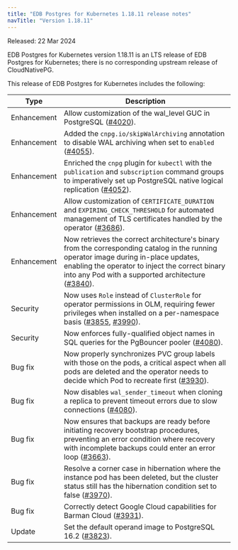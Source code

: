 ```yaml
---
title: "EDB Postgres for Kubernetes 1.18.11 release notes"
navTitle: "Version 1.18.11"
---
```


Released: 22 Mar 2024

EDB Postgres for Kubernetes version 1.18.11 is an LTS release of EDB Postgres for Kubernetes; there is no corresponding upstream release of CloudNativePG.

This release of EDB Postgres for Kubernetes includes the following:

| Type         | Description |
| ------------ | ------------------------------------------------------------------------------------------------------------------------------ |
| Enhancement  | Allow customization of the wal_level GUC in PostgreSQL ([#4020](https://github.com/cloudnative-pg/cloudnative-pg/pull/4020)). |
| Enhancement  | Added the `cnpg.io/skipWalArchiving` annotation to disable WAL archiving when set to `enabled` ([#4055](https://github.com/cloudnative-pg/cloudnative-pg/pull/4055)). |
| Enhancement  | Enriched the `cnpg` plugin for `kubectl` with the `publication` and `subscription` command groups to imperatively set up PostgreSQL native logical replication ([#4052](https://github.com/cloudnative-pg/cloudnative-pg/pull/4052)). |
| Enhancement  | Allow customization of `CERTIFICATE_DURATION` and `EXPIRING_CHECK_THRESHOLD` for automated management of TLS certificates handled by the operator ([#3686](https://github.com/cloudnative-pg/cloudnative-pg/pull/3686)). |
| Enhancement  | Now retrieves the correct architecture's binary from the corresponding catalog in the running operator image during in-place updates, enabling the operator to inject the correct binary into any Pod with a supported architecture ([#3840](https://github.com/cloudnative-pg/cloudnative-pg/pull/3840)).
| Security     | Now uses `Role` instead of `ClusterRole` for operator permissions in OLM, requiring fewer privileges when installed on a per-namespace basis ([#3855](https://github.com/cloudnative-pg/cloudnative-pg/pull/3855), [#3990](https://github.com/cloudnative-pg/cloudnative-pg/pull/3990)). |
| Security     | Now enforces fully-qualified object names in SQL queries for the PgBouncer pooler ([#4080](https://github.com/cloudnative-pg/cloudnative-pg/pull/4080)). |
| Bug fix      | Now properly synchronizes PVC group labels with those on the pods, a critical aspect when all pods are deleted and the operator needs to decide which Pod to recreate first ([#3930](https://github.com/cloudnative-pg/cloudnative-pg/pull/3930)). |
| Bug fix      | Now disables `wal_sender_timeout` when cloning a replica to prevent timeout errors due to slow connections ([#4080](https://github.com/cloudnative-pg/cloudnative-pg/pull/4080)). |
| Bug fix      | Now ensures that backups are ready before initiating recovery bootstrap procedures, preventing an error condition where recovery with incomplete backups could enter an error loop ([#3663](https://github.com/cloudnative-pg/cloudnative-pg/pull/3663)). |
| Bug fix      | Resolve a corner case in hibernation where the instance pod has been deleted, but the cluster status still has the hibernation condition set to false ([#3970](https://github.com/cloudnative-pg/cloudnative-pg/pull/3970)). |
| Bug fix      | Correctly detect Google Cloud capabilities for Barman Cloud ([#3931](https://github.com/cloudnative-pg/cloudnative-pg/pull/3931)). |
| Update       | Set the default operand image to PostgreSQL 16.2 ([#3823](https://github.com/cloudnative-pg/cloudnative-pg/pull/3823)). |

